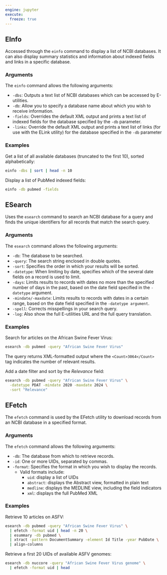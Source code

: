 ```yaml
---
engine: jupyter
execute:
  freeze: true
---
```


## EInfo

Accessed through the `einfo` command to display a list of NCBI databases. It can also display summary statistics and information about indexed fields and links in a specific database.

### Arguments

The `einfo` command allows the following arguments:

- `-dbs`: Outputs a text list of NCBI databases which can be accessed by E-utilities.
- `-db`: Allow you to specify a database name about which you wish to receive information.
- `-fields`: Overrides the default XML output and prints a text list of indexed fields for the database specified by the `-db` parameter.
- `-links`: Override the default XML output and prints a text list of links (for use with the ELink utility) for the database specified in the `-db` parameter

### Examples

Get a list of all available databases (truncated to the first 10), sorted alphabetically:
```bash
einfo -dbs | sort | head -n 10
```

Display a list of PubMed indexed fields:
```bash
einfo -db pubmed -fields
```

## ESearch

Uses the `esearch` command to search an NCBI database for a query and finds the unique identifiers for all records that match the search query.

### Arguments

The `esearch` command allows the following arguments:

- `-db`: The database to be searched.
- `-query`: The search string enclosed in double quotes.
- `-sort`: Specifies the order in which your results will be sorted.
- `-datetype`: When limiting by date, specifies which of the several date fields on a record is used to limit.
- `-days`: Limits results to records with dates no more than the specified number of days in the past, based on the date field specified in the `-datetype` argument.
- `-mindate/-maxdate`: Limits results to records with dates in a certain range, based on the date field specified in the `-datetype argument`.
- `-spell`: Corrects misspellings in your search query.
- `-log`: Also show the full E-utilities URL and the full query translation.

### Examples

Search for articles on the African Swine Fever Virus:
```bash
esearch -db pubmed -query "African Swine Fever Virus"
```
The query returns XML-formatted output where the `<Count>3064</Count>` tag indicates the number of relevant results.

Add a date filter and sort by the _Relevance_ field:
```bash
esearch -db pubmed -query "African Swine Fever Virus" \
  -datetype PDAT -mindate 2020 -maxdate 2024 \
  -sort "Relevance"
```

## EFetch

The `efetch` command is used by the EFetch utility to download records from an NCBI database in a specified format.

### Arguments

The `efetch` command allows the following arguments:

- `-db`: The database from which to retrieve records.
- `-id`: One or more UIDs, separated by commas.
- `-format`: Specifies the format in which you wish to display the records.
  + Valid formats include:
    - `uid`: display a list of UIDs
    - `abstract`: displays the Abstract view, formatted in plain text
    - `medline`: displays the MEDLINE view, including the field indicators
    - `xml`: displays the full PubMed XML

### Examples

Retrieve 10 articles on ASFV:
```bash
esearch -db pubmed -query "African Swine Fever Virus" \
  | efetch -format uid | head -n 20 \
  | esummary -db pubmed \
  | xtract -pattern DocumentSummary -element Id Title -year PubDate \
  | align-columns
```

Retrieve a first 20 UIDs of available ASFV genomes:
```bash
esearch -db nuccore -query "African Swine Fever Virus genome" \
  | efetch -format uid | head
```

